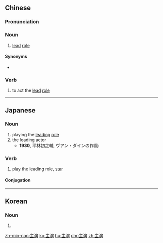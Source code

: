 ==Chinese==
{{zh-forms}}

===Pronunciation===
{{zh-pron
|m=zhǔyǎn
|c=zyu2 jin2
|mn=chú-ián
|cat=n
}}

===Noun===
{{zh-noun}}

# {{qualifier|in a performance}} [[lead]] [[role]]

====Synonyms====
* {{zh-l|主角|tr=zhǔjué, zhǔjiǎo}}

===Verb===
{{zh-verb}}

# {{qualifier|in a performance}} to act the [[lead]] [[role]]

----

==Japanese==
{{ja-kanjitab|しゅ|えん|yomi=on}}

===Noun===
{{ja-noun|しゅえん}}

# playing the [[leading]] [[role]]
# the leading actor
#* '''1930''', 平林初之輔, ヴアン・ダインの作風:
#*: {{ja-usex|そのうちで前の三つは既に映画化され、ウィリヤム・パウエルの'''主演'''で、三つとも日本へ輸入された。|その うち で まえ の みつ は すでに えいがか され、 ウィリヤム・パウエル の '''しゅえん''' で、 みつ とも にほん へ ゆにゅう された。|Soon, those three were turned into movies with William Powell as the leading actor, and all three were shown in Japan.}}

===Verb===
{{ja-verb-suru|しゅえん}}

# [[play]] the leading role, [[star]]

====Conjugation====
{{ja-suru|しゅえん}}

----

==Korean==
{{ko-hanjatab}}

===Noun===
{{ko-noun|hangeul=주연}}

# {{hanja form of|주연|leading role}}

[[zh-min-nan:主演]]
[[ko:主演]]
[[hu:主演]]
[[chr:主演]]
[[zh:主演]]